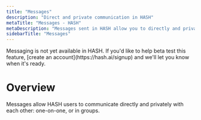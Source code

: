 ```yaml
---
title: "Messages"
description: "Direct and private communication in HASH"
metaTitle: "Messages - HASH"
metaDescription: "Messages sent in HASH allow you to directly and privately communicate with one or more other users."
sidebarTitle: "Messages"
---
```


<Callout style="information" type="coming-soon">
  Messaging is not yet available in HASH. If you'd like to help beta test this feature,
  [create an account](https://hash.ai/signup) and we'll let you know when it's ready.
</Callout>

# Overview

Messages allow HASH users to communicate directly and privately with each other: one-on-one, or in groups.